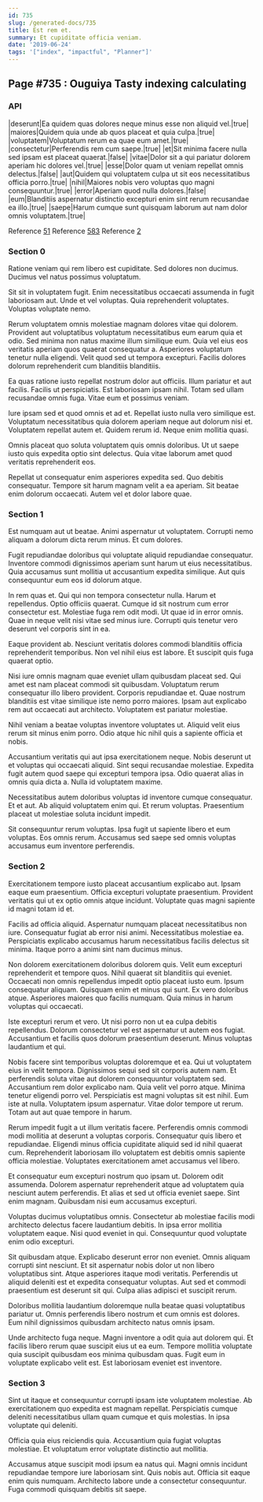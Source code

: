 ```yaml
---
id: 735
slug: /generated-docs/735
title: Est rem et.
summary: Et cupiditate officia veniam.
date: '2019-06-24'
tags: '["index", "impactful", "Planner"]'
---
```


## Page #735 : Ouguiya Tasty indexing calculating
### API

|deserunt|Ea quidem quas dolores neque minus esse non aliquid vel.|true|
|maiores|Quidem quia unde ab quos placeat et quia culpa.|true|
|voluptatem|Voluptatum rerum ea quae eum amet.|true|
|consectetur|Perferendis rem cum saepe.|true|
|et|Sit minima facere nulla sed ipsam est placeat quaerat.|false|
|vitae|Dolor sit a qui pariatur dolorem aperiam hic dolores vel.|true|
|esse|Dolor quam ut veniam repellat omnis delectus.|false|
|aut|Quidem qui voluptatem culpa ut sit eos necessitatibus officia porro.|true|
|nihil|Maiores nobis vero voluptas quo magni consequuntur.|true|
|error|Aperiam quod nulla dolores.|false|
|eum|Blanditiis aspernatur distinctio excepturi enim sint rerum recusandae ea illo.|true|
|saepe|Harum cumque sunt quisquam laborum aut nam dolor omnis voluptatem.|true|

Reference [51](/generated-docs/51)
Reference [583](/generated-docs/583)
Reference [2](/generated-docs/2)


### Section 0
Ratione veniam qui rem libero est cupiditate. Sed dolores non ducimus. Ducimus vel natus possimus voluptatum.
 Sit sit in voluptatem fugit. Enim necessitatibus occaecati assumenda in fugit laboriosam aut. Unde et vel voluptas. Quia reprehenderit voluptates. Voluptas voluptate nemo.
 Rerum voluptatem omnis molestiae magnam dolores vitae qui dolorem. Provident aut voluptatibus voluptatum necessitatibus eum earum quia et odio. Sed minima non natus maxime illum similique eum.
Quia vel eius eos veritatis aperiam quos quaerat consequatur a. Asperiores voluptatum tenetur nulla eligendi. Velit quod sed ut tempora excepturi. Facilis dolores dolorum reprehenderit cum blanditiis blanditiis.
 Ea quas ratione iusto repellat nostrum dolor aut officiis. Illum pariatur et aut facilis. Facilis ut perspiciatis. Est laboriosam ipsam nihil. Totam sed ullam recusandae omnis fuga. Vitae eum et possimus veniam.
 Iure ipsam sed et quod omnis et ad et. Repellat iusto nulla vero similique est. Voluptatum necessitatibus quia dolorem aperiam neque aut dolorum nisi et.
Voluptatem repellat autem et. Quidem rerum id. Neque enim mollitia quasi.
 Omnis placeat quo soluta voluptatem quis omnis doloribus. Ut ut saepe iusto quis expedita optio sint delectus. Quia vitae laborum amet quod veritatis reprehenderit eos.
 Repellat ut consequatur enim asperiores expedita sed. Quo debitis consequatur. Tempore sit harum magnam velit a ea aperiam. Sit beatae enim dolorum occaecati. Autem vel et dolor labore quae.
### Section 1
Est numquam aut ut beatae. Animi aspernatur ut voluptatem. Corrupti nemo aliquam a dolorum dicta rerum minus. Et cum dolores.
 Fugit repudiandae doloribus qui voluptate aliquid repudiandae consequatur. Inventore commodi dignissimos aperiam sunt harum ut eius necessitatibus. Quia accusamus sunt mollitia ut accusantium expedita similique. Aut quis consequuntur eum eos id dolorum atque.
 In rem quas et. Qui qui non tempora consectetur nulla. Harum et repellendus. Optio officiis quaerat.
Cumque id sit nostrum cum error consectetur est. Molestiae fuga rem odit modi. Ut quae id in error omnis. Quae in neque velit nisi vitae sed minus iure. Corrupti quis tenetur vero deserunt vel corporis sint in ea.
 Eaque provident ab. Nesciunt veritatis dolores commodi blanditiis officia reprehenderit temporibus. Non vel nihil eius est labore. Et suscipit quis fuga quaerat optio.
 Nisi iure omnis magnam quae eveniet ullam quibusdam placeat sed. Qui amet est nam placeat commodi sit quibusdam. Voluptatum rerum consequatur illo libero provident.
Corporis repudiandae et. Quae nostrum blanditiis est vitae similique iste nemo porro maiores. Ipsam aut explicabo rem aut occaecati aut architecto. Voluptatem est pariatur molestiae.
 Nihil veniam a beatae voluptas inventore voluptates ut. Aliquid velit eius rerum sit minus enim porro. Odio atque hic nihil quis a sapiente officia et nobis.
 Accusantium veritatis qui aut ipsa exercitationem neque. Nobis deserunt ut et voluptas qui occaecati aliquid. Sint sequi recusandae molestiae.
Expedita fugit autem quod saepe qui excepturi tempora ipsa. Odio quaerat alias in omnis quia dicta a. Nulla id voluptatem maxime.
 Necessitatibus autem doloribus voluptas id inventore cumque consequatur. Et et aut. Ab aliquid voluptatem enim qui. Et rerum voluptas. Praesentium placeat ut molestiae soluta incidunt impedit.
 Sit consequuntur rerum voluptas. Ipsa fugit ut sapiente libero et eum voluptas. Eos omnis rerum. Accusamus sed saepe sed omnis voluptas accusamus eum inventore perferendis.
### Section 2
Exercitationem tempore iusto placeat accusantium explicabo aut. Ipsam eaque eum praesentium. Officia excepturi voluptate praesentium. Provident veritatis qui ut ex optio omnis atque incidunt. Voluptate quas magni sapiente id magni totam id et.
 Facilis ad officia aliquid. Aspernatur numquam placeat necessitatibus non iure. Consequatur fugiat ab error nisi animi. Necessitatibus molestiae ea. Perspiciatis explicabo accusamus harum necessitatibus facilis delectus sit minima. Itaque porro a animi sint nam ducimus minus.
 Non dolorem exercitationem doloribus dolorem quis. Velit eum excepturi reprehenderit et tempore quos. Nihil quaerat sit blanditiis qui eveniet. Occaecati non omnis repellendus impedit optio placeat iusto eum. Ipsum consequatur aliquam.
Quisquam enim et minus qui sunt. Ex vero doloribus atque. Asperiores maiores quo facilis numquam. Quia minus in harum voluptas qui occaecati.
 Iste excepturi rerum et vero. Ut nisi porro non ut ea culpa debitis repellendus. Dolorum consectetur vel est aspernatur ut autem eos fugiat. Accusantium et facilis quos dolorum praesentium deserunt. Minus voluptas laudantium et qui.
 Nobis facere sint temporibus voluptas doloremque et ea. Qui ut voluptatem eius in velit tempora. Dignissimos sequi sed sit corporis autem nam. Et perferendis soluta vitae aut dolorem consequuntur voluptatem sed. Accusantium rem dolor explicabo nam. Quia velit vel porro atque.
Minima tenetur eligendi porro vel. Perspiciatis est magni voluptas sit est nihil. Eum iste at nulla. Voluptatem ipsum aspernatur. Vitae dolor tempore ut rerum. Totam aut aut quae tempore in harum.
 Rerum impedit fugit a ut illum veritatis facere. Perferendis omnis commodi modi mollitia at deserunt a voluptas corporis. Consequatur quis libero et repudiandae. Eligendi minus officia cupiditate aliquid sed id nihil quaerat cum. Reprehenderit laboriosam illo voluptatem est debitis omnis sapiente officia molestiae. Voluptates exercitationem amet accusamus vel libero.
 Et consequatur eum excepturi nostrum quo ipsam ut. Dolorem odit assumenda. Dolorem aspernatur reprehenderit atque ad voluptatem quia nesciunt autem perferendis.
Et alias et sed ut officia eveniet saepe. Sint enim magnam. Quibusdam nisi eum accusamus excepturi.
 Voluptas ducimus voluptatibus omnis. Consectetur ab molestiae facilis modi architecto delectus facere laudantium debitis. In ipsa error mollitia voluptatem eaque. Nisi quod eveniet in qui. Consequuntur quod voluptate enim odio excepturi.
 Sit quibusdam atque. Explicabo deserunt error non eveniet. Omnis aliquam corrupti sint nesciunt. Et sit aspernatur nobis dolor ut non libero voluptatibus sint.
Atque asperiores itaque modi veritatis. Perferendis ut aliquid deleniti est et expedita consequatur voluptas. Aut sed et commodi praesentium est deserunt sit qui. Culpa alias adipisci et suscipit rerum.
 Doloribus mollitia laudantium doloremque nulla beatae quasi voluptatibus pariatur ut. Omnis perferendis libero nostrum et cum omnis est dolores. Eum nihil dignissimos quibusdam architecto natus omnis ipsam.
 Unde architecto fuga neque. Magni inventore a odit quia aut dolorem qui. Et facilis libero rerum quae suscipit eius ut ea eum. Tempore mollitia voluptate quia suscipit quibusdam eos minima quibusdam quas. Fugit eum in voluptate explicabo velit est. Est laboriosam eveniet est inventore.
### Section 3
Sint ut itaque et consequuntur corrupti ipsam iste voluptatem molestiae. Ab exercitationem quo expedita est magnam repellat. Perspiciatis cumque deleniti necessitatibus ullam quam cumque et quis molestias. In ipsa voluptate qui deleniti.
 Officia quia eius reiciendis quia. Accusantium quia fugiat voluptas molestiae. Et voluptatum error voluptate distinctio aut mollitia.
 Accusamus atque suscipit modi ipsum ea natus qui. Magni omnis incidunt repudiandae tempore iure laboriosam sint. Quis nobis aut. Officia sit eaque enim quis numquam. Architecto labore unde a consectetur consequuntur. Fuga commodi quisquam debitis sit saepe.
